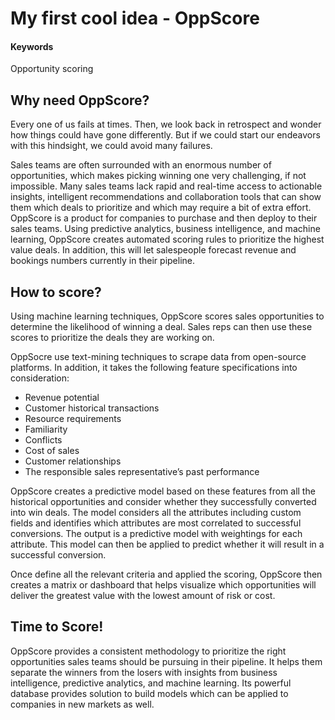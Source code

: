 # My first cool idea - OppScore

#### Keywords

Opportunity scoring

## Why need OppScore?

Every one of us fails at times. Then, we look back in retrospect and wonder how things could have gone differently. But if we could start our endeavors with this hindsight, we could avoid many failures.

Sales teams are often surrounded with an enormous number of opportunities, which makes picking winning one very challenging, if not impossible. Many sales teams lack rapid and real-time access to actionable insights, intelligent recommendations and collaboration tools that can show them which deals to prioritize and which may require a bit of extra effort. OppScore is a product for companies to purchase and then deploy to their sales teams.  Using predictive analytics, business intelligence, and machine learning, OppScore creates automated scoring rules to prioritize the highest value deals. In addition, this will let salespeople forecast revenue and bookings numbers currently in their pipeline. 


## How to score?

Using machine learning techniques, OppScore scores sales opportunities to determine the likelihood of winning a deal. Sales reps can then use these scores to prioritize the deals they are working on. 

OppSocre use text-mining techniques to scrape data from open-source platforms. In addition, it takes the following feature specifications into consideration:

*  Revenue potential
*  Customer historical transactions
*  Resource requirements
*  Familiarity
*  Conflicts 
*  Cost of sales
*  Customer relationships
*  The responsible sales representative's past performance

OppScore creates a predictive model based on these features from all the historical opportunities and consider whether they successfully converted into win deals. The model considers all the attributes including custom fields and identifies which attributes are most correlated to successful conversions. The output is a predictive model with weightings for each attribute. This model can then be applied to predict whether it will result in a successful conversion.

Once define all the relevant criteria and applied the scoring, OppScore then creates a matrix or dashboard that helps visualize which opportunities will deliver the greatest value with the lowest amount of risk or cost.

## Time to Score!

OppScore provides a consistent methodology to prioritize the right opportunities sales teams should be pursuing in their pipeline. It helps them separate the winners from the losers with insights from business intelligence, predictive analytics, and machine learning. Its powerful database provides solution to build models which can be applied to companies in new markets as well. 
